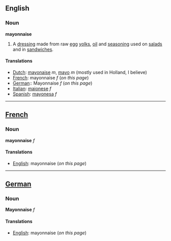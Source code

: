 ==English==
===Noun===
'''mayonnaise'''

#A [[dressing]] made from raw [[egg]] [[yolks]], [[oil]] and [[seasoning]] used on [[salad]]s and in [[sandwich]]es.

====Translations====
*[[Dutch]]: [[mayonaise]] ''m'', [[mayo]] ''m'' (mostly used in Holland, I believe)
*[[French]]: mayonnaise ''f'' (''on this page'')
*[[German]]:: Mayonnaise ''f'' (''on this page'')
*[[Italian]]: [[maionese]] ''f''
*[[Spanish]]: [[mayonesa]] ''f''

----

==[[French]]==
===Noun===
'''mayonnaise''' ''f''

====Translations====
*[[English]]: mayonnaise (''on this page'')

----

==[[German]]==
===Noun===
'''Mayonnaise''' ''f''

====Translations====
*[[English]]: mayonnaise (''on this page'')